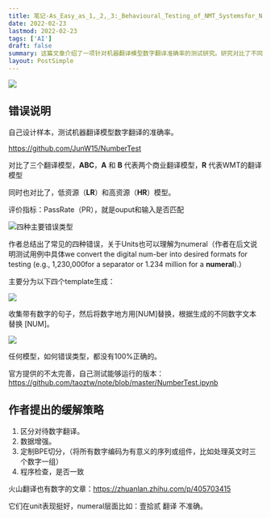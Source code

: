 ```yaml
---
title: 笔记-As_Easy_as_1,_2,_3:_Behavioural_Testing_of_NMT_Systemsfor_Numerical_Translation
date: 2022-02-23
lastmod: 2022-02-23
tags: ['AI']
draft: false
summary: 这篇文章介绍了一项针对机器翻译模型数字翻译准确率的测试研究。研究对比了不同类型的翻译模型,总结出四种常见的数字翻译错误类型,并提出了几种可能的改进策略。结果显示,所有测试的模型在各种错误类型上都未能达到100%的准确率。
layout: PostSimple
---
```


![](https://www.tzer.top/usr/uploads/2022/02/2175163016.png)

## 错误说明

自己设计样本，测试机器翻译模型数字翻译的准确率。

https://github.com/JunW15/NumberTest

对比了三个翻译模型，**ABC**，**A** 和 **B** 代表两个商业翻译模型，**R** 代表WMT的翻译模型

同时也对比了，低资源（**LR**）和高资源（**HR**）模型。

评价指标：PassRate（PR），就是ouput和输入是否匹配

![四种主要错误类型](https://www.tzer.top/usr/uploads/2022/02/1907647207.png)

作者总结出了常见的四种错误，关于Units也可以理解为numeral（作者在后文说明测试用例中具体we convert the digital num-ber into desired formats for testing (e.g., 1,230,000for a separator or 1.234 million for a **numeral**).）

主要分为以下四个template生成：

![](https://www.tzer.top/usr/uploads/2022/02/3698849764.png)

收集带有数字的句子，然后将数字地方用[NUM]替换，根据生成的不同数字文本替换 [NUM]。

![](https://www.tzer.top/usr/uploads/2022/02/1605931881.png)

任何模型，如何错误类型，都没有100%正确的。

官方提供的不太完善，自己测试能够运行的版本：https://github.com/taoztw/note/blob/master/NumberTest.ipynb

## 作者提出的缓解策略

1. 区分对待数字翻译。
2. 数据增强。
3. 定制BPE切分，（将所有数字编码为有意义的序列或组件，比如处理英文时三个数字一组）
4. 程序检查，是否一致

火山翻译也有数字的文章：https://zhuanlan.zhihu.com/p/405703415

它们在unit表现挺好，numeral层面比如：壹拾贰 翻译 不准确。
